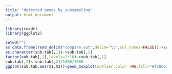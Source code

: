 ---
title: "detected_genes_by_subsampling"
output: html_document
---

```{r setup, include=FALSE}
library(readr)
library(ggplot2)
```
```{r}
setwd("")
as.data.frame(read_delim("compare.out",delim="\t",col_names=FALSE))->sub.tab
as.character(sub.tab[,1])->sub.tab[,1]
factor(sub.tab[,1],levels=1:18)->sub.tab[,1]
sub.tab[,2]<-sub.tab[,2]/1000/1000
ggplot(sub.tab,aes(X1,X2))+geom_boxplot(outlier.color =NA,fill="#fc8d62",alpha=0.7)+theme(panel.background = element_blank(),axis.line = element_line(colour="black"))
```



